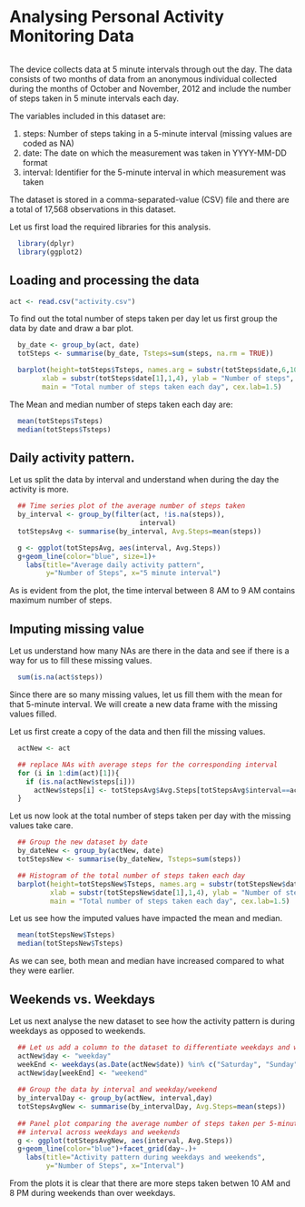 #  

# Analysing Personal Activity Monitoring Data

```{r}
```
The device collects data at 5 minute intervals through out the day. The data consists of two months of data from an anonymous individual collected during the months of October and November, 2012 and include the number of steps taken in 5 minute intervals each day.

The variables included in this dataset are:

1. steps: Number of steps taking in a 5-minute interval (missing values are coded as NA)
2. date: The date on which the measurement was taken in YYYY-MM-DD format
3. interval: Identifier for the 5-minute interval in which measurement was taken

The dataset is stored in a comma-separated-value (CSV) file and there are a total of 17,568 observations in this dataset.


Let us first load the required libraries for this analysis.

```{r loadlib, echo=TRUE, results='hide'}
  library(dplyr)
  library(ggplot2)
```


## Loading and processing the data

```{r dataload, echo=TRUE}
act <- read.csv("activity.csv")
```

To find out the total number of steps taken per day let us first group the data by date and draw a bar plot.

```{r groupdata, echo=TRUE}
  by_date <- group_by(act, date)
  totSteps <- summarise(by_date, Tsteps=sum(steps, na.rm = TRUE))

  barplot(height=totSteps$Tsteps, names.arg = substr(totSteps$date,6,10), 
        xlab = substr(totSteps$date[1],1,4), ylab = "Number of steps",
        main = "Total number of steps taken each day", cex.lab=1.5)
```

The Mean and median number of steps taken each day are:

```{r meanmedian, echo=TRUE}
  mean(totSteps$Tsteps)
  median(totSteps$Tsteps)

```

## Daily activity pattern.

Let us split the data by interval and understand when during the day the
activity is more.

```{r actpatt, echo=TRUE}
  ## Time series plot of the average number of steps taken
  by_interval <- group_by(filter(act, !is.na(steps)),
                                interval)
  totStepsAvg <- summarise(by_interval, Avg.Steps=mean(steps))

  g <- ggplot(totStepsAvg, aes(interval, Avg.Steps))
  g+geom_line(color="blue", size=1)+ 
    labs(title="Average daily activity pattern", 
         y="Number of Steps", x="5 minute interval")
```
  
As is evident from the plot, the time interval between 8 AM to 9 AM contains maximum number of steps.

## Imputing missing value
Let us understand how many NAs are there in the data and see if there is a way for us to fill these missing values.
```{r nadata, echo=TRUE}
  sum(is.na(act$steps))
```

Since there are so many missing values, let us fill them with the mean for that 5-minute interval. We will create a new data frame with the missing values filled.

Let us first create a copy of the data and then fill the missing values.
```{r createcopy, echo=TRUE}
  actNew <- act

  ## replace NAs with average steps for the corresponding interval
  for (i in 1:dim(act)[1]){
    if (is.na(actNew$steps[i]))
      actNew$steps[i] <- totStepsAvg$Avg.Steps[totStepsAvg$interval==actNew$interval[i]]
  }
```

Let us now look at the total number of steps taken per day with the missing values take care.
```{r newtot, echo=TRUE}
  ## Group the new dataset by date
  by_dateNew <- group_by(actNew, date)
  totStepsNew <- summarise(by_dateNew, Tsteps=sum(steps))

  ## Histogram of the total number of steps taken each day
  barplot(height=totStepsNew$Tsteps, names.arg = substr(totStepsNew$date,6,10), 
          xlab = substr(totStepsNew$date[1],1,4), ylab = "Number of steps",
          main = "Total number of steps taken each day", cex.lab=1.5)
```
  
Let us see how the imputed values have impacted the mean and median.
```{r newmean,echo=TRUE}
  mean(totStepsNew$Tsteps)
  median(totStepsNew$Tsteps)
```
As we can see, both mean and median have increased compared to what they were earlier.

## Weekends vs. Weekdays
Let us next analyse the new dataset to see how the activity pattern is during weekdays as opposed to weekends.
```{r pattern, echo=TRUE}
  ## Let us add a column to the dataset to differentiate weekdays and weekends
  actNew$day <- "weekday"
  weekEnd <- weekdays(as.Date(actNew$date)) %in% c("Saturday", "Sunday")
  actNew$day[weekEnd] <- "weekend"
  
  ## Group the data by interval and weekday/weekend
  by_intervalDay <- group_by(actNew, interval,day)
  totStepsAvgNew <- summarise(by_intervalDay, Avg.Steps=mean(steps))
  
  ## Panel plot comparing the average number of steps taken per 5-minute 
  ## interval across weekdays and weekends
  g <- ggplot(totStepsAvgNew, aes(interval, Avg.Steps))
  g+geom_line(color="blue")+facet_grid(day~.)+ 
    labs(title="Activity pattern during weekdays and weekends", 
         y="Number of Steps", x="Interval")
```

From the plots it is clear that there are more steps taken betwen 10 AM and 8 PM during weekends than over weekdays. 
